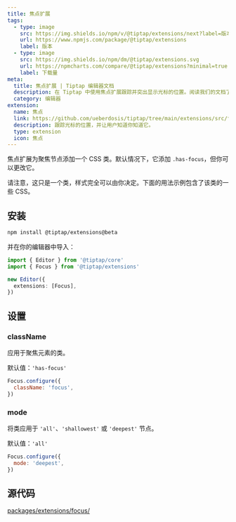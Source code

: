 ```yaml
---
title: 焦点扩展
tags:
  - type: image
    src: https://img.shields.io/npm/v/@tiptap/extensions/next?label=版本
    url: https://www.npmjs.com/package/@tiptap/extensions
    label: 版本
  - type: image
    src: https://img.shields.io/npm/dm/@tiptap/extensions.svg
    url: https://npmcharts.com/compare/@tiptap/extensions?minimal=true
    label: 下载量
meta:
  title: 焦点扩展 | Tiptap 编辑器文档
  description: 在 Tiptap 中使用焦点扩展跟踪并突出显示光标的位置。阅读我们的文档了解更多信息！
  category: 编辑器
extension:
  name: 焦点
  link: https://github.com/ueberdosis/tiptap/tree/main/extensions/src/focus
  description: 跟踪光标的位置，并让用户知道你知道它。
  type: extension
  icon: 焦点
---
```



焦点扩展为聚焦节点添加一个 CSS 类。默认情况下，它添加 `.has-focus`，但你可以更改它。

请注意，这只是一个类，样式完全可以由你决定。下面的用法示例包含了该类的一些 CSS。

<CodeDemo path="/Extensions/Focus" />

## 安装

```bash
npm install @tiptap/extensions@beta
```

并在你的编辑器中导入：

```ts
import { Editor } from '@tiptap/core'
import { Focus } from '@tiptap/extensions'

new Editor({
  extensions: [Focus],
})
```

## 设置

### className

应用于聚焦元素的类。

默认值：`'has-focus'`

```js
Focus.configure({
  className: 'focus',
})
```

### mode

将类应用于 `'all'`、`'shallowest'` 或 `'deepest'` 节点。

默认值：`'all'`

```js
Focus.configure({
  mode: 'deepest',
})
```

## 源代码

[packages/extensions/focus/](https://github.com/ueberdosis/tiptap/blob/main/packages/extensions/src/focus/)